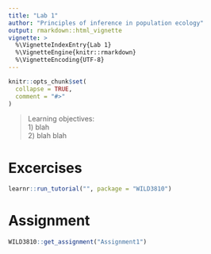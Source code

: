 ```yaml
---
title: "Lab 1"
author: "Principles of inference in population ecology"
output: rmarkdown::html_vignette
vignette: >
  %\VignetteIndexEntry{Lab 1}
  %\VignetteEngine{knitr::rmarkdown}
  %\VignetteEncoding{UTF-8}
---
```


```r
knitr::opts_chunk$set(
  collapse = TRUE,
  comment = "#>"
)
```

> Learning objectives:  
>   1) blah  
>   2) blah blah  

# 

# Excercises

```r
learnr::run_tutorial("", package = "WILD3810")
```

# Assignment

```r
WILD3810::get_assignment("Assignment1")
```
